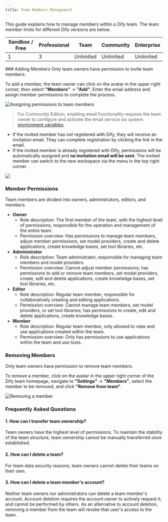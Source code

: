 ```yaml
---
title: Team Members Management
---
```



This guide explains how to manage members within a Dify team. The team member limits for different Dify versions are below.

<table>
  <thead>
    <tr>
      <th>Sandbox / Free</th>
      <th>Professional</th>
      <th>Team</th>
      <th>Community</th>
      <th>Enterprise</th>
    </tr>
  </thead>
  <tbody>
    <tr>
      <td>1</td>
      <td>3</td>
      <td>Unlimited</td>
      <td>Unlimited</td>
      <td>Unlimited</td>
    </tr>
  </tbody>
</table>
### Adding Members

<Info>
Only team owners have permission to invite team members.
</Info>

To add a member, the team owner can click on the avatar in the upper right corner, then select **"Members"** → **"Add"**. Enter the email address and assign member permissions to complete the process.

![Assigning permissions to team members](https://assets-docs.dify.ai/dify-enterprise-mintlify/en/guides/management/bbd0873959dd3fe342b7212b98e812ae.png)

> For Community Edition, enabling email functionality requires the team owner to configure and activate the email service via system [environment variables](https://docs.dify.ai/getting-started/install-self-hosted/environments).

- If the invited member has not registered with Dify, they will receive an invitation email. They can complete registration by clicking the link in the email.
- If the invited member is already registered with Dify, permissions will be automatically assigned and **no invitation email will be sent**. The invited member can switch to the new workspace via the menu in the top right corner.

![](https://assets-docs.dify.ai/dify-enterprise-mintlify/en/guides/management/93a6f055cfaf65dfe138e8ac332f71d1.png)

### Member Permissions

Team members are divided into owners, administrators, editors, and members.

* **Owner**
  * Role description: The first member of the team, with the highest level of permissions, responsible for the operation and management of the entire team.
  * Permission overview: Has permissions to manage team members, adjust member permissions, set model providers, create and delete applications, create knowledge bases, set tool libraries, etc.
* **Administrator**
  * Role description: Team administrator, responsible for managing team members and model providers.
  * Permission overview: Cannot adjust member permissions; has permissions to add or remove team members, set model providers, create, edit and delete applications, create knowledge bases, set tool libraries, etc.
* **Editor**
  * Role description: Regular team member, responsible for collaboratively creating and editing applications.
  * Permission overview: Cannot manage team members, set model providers, or set tool libraries; has permissions to create, edit and delete applications, create knowledge bases.
* **Member**
  * Role description: Regular team member, only allowed to view and use applications created within the team.
  * Permission overview: Only has permissions to use applications within the team and use tools.

### Removing Members

<Info>
Only team owners have permission to remove team members.
</Info>

To remove a member, click on the avatar in the upper right corner of the Dify team homepage, navigate to **"Settings"** → **"Members"**, select the member to be removed, and click **"Remove from team"**.

![Removing a member](https://assets-docs.dify.ai/dify-enterprise-mintlify/en/guides/management/0596a58b4fc59c9a0fae24bdff90b769.png)

### Frequently Asked Questions

#### 1. How can I transfer team ownership?

Team owners have the highest level of permissions. To maintain the stability of the team structure, team ownership cannot be manually transferred once established.

#### 2. How can I delete a team?

For team data security reasons, team owners cannot delete their teams on their own.

#### 3. How can I delete a team member's account?

Neither team owners nor administrators can delete a team member's account. Account deletion requires the account owner to actively request it, and cannot be performed by others. As an alternative to account deletion, removing a member from the team will revoke that user's access to the team.
